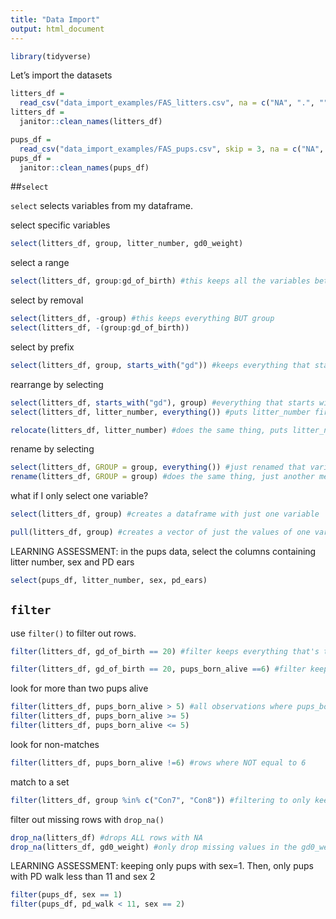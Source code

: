 ```yaml
---
title: "Data Import"
output: html_document
---
```


```r
library(tidyverse)
```

Let's import the datasets

```r
litters_df = 
  read_csv("data_import_examples/FAS_litters.csv", na = c("NA", ".", ""))
litters_df = 
  janitor::clean_names(litters_df)

pups_df = 
  read_csv("data_import_examples/FAS_pups.csv", skip = 3, na = c("NA", ".", ""))
pups_df = 
  janitor::clean_names(pups_df)
```

##`select`

`select` selects variables from my dataframe.

select specific variables

```r
select(litters_df, group, litter_number, gd0_weight)
```

select a range

```r
select(litters_df, group:gd_of_birth) #this keeps all the variables between group and gd_of_birth
```

select by removal

```r
select(litters_df, -group) #this keeps everything BUT group
select(litters_df, -(group:gd_of_birth))
```

select by prefix

```r
select(litters_df, group, starts_with("gd")) #keeps everything that starts with "gd" (there is also an "ends_with" or "contains")
```

rearrange by selecting

```r
select(litters_df, starts_with("gd"), group) #everything that starts with "gd" will appear first before group
select(litters_df, litter_number, everything()) #puts litter_number first, but keeps all your variables

relocate(litters_df, litter_number) #does the same thing, puts litter_number first (just another option)
```

rename by selecting

```r
select(litters_df, GROUP = group, everything()) #just renamed that variable group, but kept everything
rename(litters_df, GROUP = group) #does the same thing, just another method
```

what if I only select one variable?

```r
select(litters_df, group) #creates a dataframe with just one variable

pull(litters_df, group) #creates a vector of just the values of one variable. You'll like...never do this
```

LEARNING ASSESSMENT: in the pups data, select the columns containing litter number, sex and PD ears
```r
select(pups_df, litter_number, sex, pd_ears)
```

## `filter`

use `filter()` to filter out rows.

```r
filter(litters_df, gd_of_birth == 20) #filter keeps everything that's true for gd_of_birth = 20, delete other observations

filter(litters_df, gd_of_birth == 20, pups_born_alive ==6) #filter keeps everything that's true for pups_born_alive = 6 AND the above filter
```

look for more than two pups alive

```r
filter(litters_df, pups_born_alive > 5) #all observations where pups_born_alive >5 we KEEP
filter(litters_df, pups_born_alive >= 5)
filter(litters_df, pups_born_alive <= 5)
```

look for non-matches

```r
filter(litters_df, pups_born_alive !=6) #rows where NOT equal to 6
```

match to a set
```r
filter(litters_df, group %in% c("Con7", "Con8")) #filtering to only keep observations in those 2 groups
```

filter out missing rows with `drop_na()`
```r
drop_na(litters_df) #drops ALL rows with NA
drop_na(litters_df, gd0_weight) #only drop missing values in the gd0_weight column, other missing values are kept
```

LEARNING ASSESSMENT: keeping only pups with sex=1. Then, only pups with PD walk less than 11 and sex 2

```r
filter(pups_df, sex == 1)
filter(pups_df, pd_walk < 11, sex == 2)
```
























